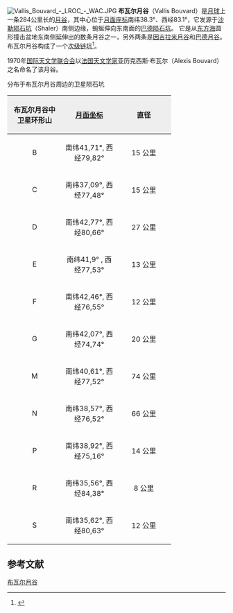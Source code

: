 [[Image:Vallis_Bouvard_-_LROC_-_WAC.JPG|thumb]]
'''布瓦尔月谷'''（Vallis Bouvard）是[[月球|月球]]上一条284公里长的[[月谷|月谷]]，其中心位于[[月面座标|月面座标]]南纬38.3°、西经83.1°，它发源于[[沙勒陨石坑|沙勒陨石坑]]（Shaler）南侧边缘，蜿蜒伸向东南面的[[巴德陨石坑|巴德陨石坑]]。
它是从[[东方海|东方海]]圆形撞击盆地东南侧延伸出的数条月谷之一，另外两条是[[因吉拉米月谷|因吉拉米月谷]]和[[巴德月谷|巴德月谷]]。布瓦尔月谷构成了一个[[次级撞击坑|次级]][[链坑|链坑]]<ref>{{cite web| url=http://www.lpod.org/cwm/DataStuff/UAI-Rilles.htm| title=月溪目录(UAI)| first=C.A.| last=Wood| date=2004| access-date=2016-02-27| archive-url=https://web.archive.org/web/20160106085904/http://www.lpod.org/cwm/DataStuff/UAI-Rilles.htm| archive-date=2016-01-06| dead-url=yes}}</ref>。

1970年[[国际天文学联合会|国际天文学联合会]]以[[法国|法国]][[天文学家|天文学家]]亚历克西斯·布瓦尔（Alexis Bouvard）之名命名了该月谷。

分布于布瓦尔月谷周边的卫星陨石坑

{| class="wikitable"
!width="25%" style="background:#eeeeee;" |布瓦尔月谷中<br/>卫星环形山 
!width="25%" style="background:#eeeeee;" |[[月面坐标|月面坐标]]
!width="25%" style="background:#eeeeee;" |直径
|-
|align="center"|B
|align="center"|南纬41,71°, 西经79,82°
|align="center"|15 公里
|-	
|align="center"|C
|align="center"|南纬37,09°, 西经77,48°
|align="center"|15 公里
|-	
|align="center"|D
|align="center"|南纬42,77°, 西经80,66°
|align="center"|27 公里
|-	
|align="center"|E
|align="center"|南纬41,9° , 西经77,53°
|align="center"|13 公里
|-	
|align="center"|F
|align="center"|南纬42,46°, 西经76,55°
|align="center"|12 公里
|-	
|align="center"|G
|align="center"|南纬42,07°, 西经74,74°
|align="center"|20 公里
|-	
|align="center"|M
|align="center"|南纬40,61°, 西经77,52°
|align="center"|74 公里
|-	
|align="center"|N
|align="center"|南纬38,57°, 西经76,52°
|align="center"|66 公里
|-	
|align="center"|P
|align="center"|南纬38,92°, 西经75,16°
|align="center"|14 公里
|-	
|align="center"|R
|align="center"|南纬35,56°, 西经84,38°
|align="center"|8 公里
|-	
|align="center"|S
|align="center"|南纬35,62°, 西经80,63°
|align="center"|12 公里
|}

==参考文献==
{{Reflist}}

[[Category:月谷|布瓦尔月谷]]

{{Moon-stub}}